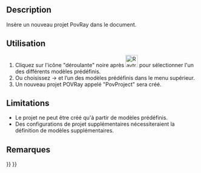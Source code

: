 <languages/>

{{Docnav/fr
|
|[[Raytracing_Lux/fr|Introduire un projet Luxrender]]
|[[Raytracing_Workbench/fr|Atelier Raytracing]]
|IconL=
|IconR=Raytracing_Lux.svg
|IconC=Workbench_Raytracing.svg
}}

{{GuiCommand/fr
|Name=Raytracing New
|Name/fr=Raytracing Nouveau projet Pov-Ray
|MenuLocation=Raytracing → Nouveau projet Pov-Ray
|Workbenches=[[Raytracing_Workbench/fr|Raytracing]]
|Shortcut=
|SeeAlso=
}}

==Description==

Insère un nouveau projet PovRay dans le document.

==Utilisation==

# Cliquez sur l'icône "déroulante" noire après [[Image:Raytracing_New.svg|32px]] pour sélectionner l'un des différents modèles prédéfinis.
# Ou choisissez {{Button|Raytracing}} → {{Button|Nouveau projet Pov-Ray}} et l’un des modèles prédéfinis dans le menu supérieur.
# Un nouveau projet POVRay appelé "PovProject" sera créé.

== Limitations ==

* Le projet ne peut être créé qu'à partir de modèles prédéfinis.
* Des configurations de projet supplémentaires nécessiteraient la définition de modèles supplémentaires.

==Remarques==


{{Docnav/fr
|
|[[Raytracing_Lux/fr|Introduire un projet Luxrender]]
|[[Raytracing_Workbench/fr|Atelier Raytracing]]
|IconL=
|IconR=Raytracing_Lux.svg
|IconC=Workbench_Raytracing.svg
}}

{{Raytracing_Tools_navi{{#translation:}}}}
{{Userdocnavi{{#translation:}}}}